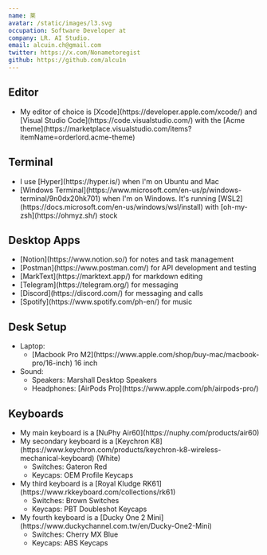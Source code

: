 ```yaml
---
name: 莱
avatar: /static/images/l3.svg
occupation: Software Developer at
company: LR. AI Studio.
email: alcuin.ch@gmail.com
twitter: https://x.com/Nonametoregist
github: https://github.com/alcu1n
---
```


## Editor

<ul>
  <li>
    My editor of choice is [Xcode](https://developer.apple.com/xcode/) and [Visual Studio
    Code](https://code.visualstudio.com/) with the [Acme
    theme](https://marketplace.visualstudio.com/items?itemName=orderlord.acme-theme)
  </li>
</ul>

## Terminal

<ul>
  <li>I use [Hyper](https://hyper.is/) when I'm on Ubuntu and Mac</li>
  <li>
    [Windows Terminal](https://www.microsoft.com/en-us/p/windows-terminal/9n0dx20hk701) when I'm on
    Windows. It's running [WSL2](https://docs.microsoft.com/en-us/windows/wsl/install) with
    [oh-my-zsh](https://ohmyz.sh/) stock
  </li>
</ul>

## Desktop Apps

<ul>
  <li>[Notion](https://www.notion.so/) for notes and task management</li>
  <li>[Postman](https://www.postman.com/) for API development and testing</li>
  <li>[MarkText](https://marktext.app/) for markdown editing</li>
  <li>[Telegram](https://telegram.org/) for messaging</li>
  <li>[Discord](https://discord.com/) for messaging and calls</li>
  <li>[Spotify](https://www.spotify.com/ph-en/) for music</li>
</ul>

## Desk Setup

<ul>
  <li>
    Laptop:
    <ul>
      <li>[Macbook Pro M2](https://www.apple.com/shop/buy-mac/macbook-pro/16-inch) 16 inch</li>
    </ul>
  </li>
  <li>
    Sound:
    <ul>
      <li>Speakers: Marshall Desktop Speakers</li>
      <li>Headphones: [AirPods Pro](https://www.apple.com/ph/airpods-pro/)</li>
    </ul>
  </li>
</ul>

## Keyboards

<ul>
  <li>My main keyboard is a [NuPhy Air60](https://nuphy.com/products/air60)</li>
  <li>
    My secondary keyboard is a [Keychron
    K8](https://www.keychron.com/products/keychron-k8-wireless-mechanical-keyboard) (White)
    <ul>
      <li>Switches: Gateron Red</li>
      <li>Keycaps: OEM Profile Keycaps</li>
    </ul>
  </li>
  <li>
    My third keyboard is a [Royal Kludge RK61](https://www.rkkeyboard.com/collections/rk61)
    <ul>
      <li>Switches: Brown Switches</li>
      <li>Keycaps: PBT Doubleshot Keycaps</li>
    </ul>
  </li>
  <li>
    My fourth keyboard is a [Ducky One 2 Mini](https://www.duckychannel.com.tw/en/Ducky-One2-Mini)
    <ul>
      <li>Switches: Cherry MX Blue</li>
      <li>Keycaps: ABS Keycaps</li>
    </ul>
  </li>
</ul>
